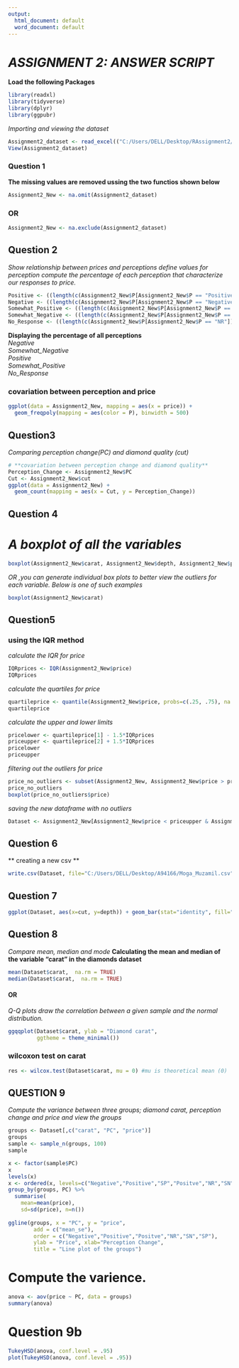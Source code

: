 ---
output:
  html_document: default
  word_document: default
---
# *ASSIGNMENT 2: ANSWER SCRIPT*
**Load the following Packages**
```{r}
library(readxl)
library(tidyverse)
library(dplyr)
library(ggpubr)
```
*Importing  and viewing the dataset*
```{r}
Assignment2_dataset <- read_excel(("C:/Users/DELL/Desktop/RAssignment2/Assignment2_dataset.xlsx"))
View(Assignment2_dataset)
```

### **Question 1**
**The missing values are removed ussing the two functios shown below**
```{r}
Assignment2_New <- na.omit(Assignment2_dataset)
```
### OR
```{r}
Assignment2_New <- na.exclude(Assignment2_dataset) 
```


## **Question 2**
*Show relationship between prices and perceptions*
*define values for perception*
*compute the percentage of each perception that characterize our responses to price.*

```{r}
Positive <- ((length(c(Assignment2_New$P[Assignment2_New$P == "Positive"])))/(length(c(Assignment2_New$P))))*100
Negative <- ((length(c(Assignment2_New$P[Assignment2_New$P == "Negative"])))/(length(c(Assignment2_New$P))))*100
Somewhat_Positive <- ((length(c(Assignment2_New$P[Assignment2_New$P == "SP"])))/(length(c(Assignment2_New$P))))*100
Somewhat_Negative <- ((length(c(Assignment2_New$P[Assignment2_New$P == "SN"])))/(length(c(Assignment2_New$P))))*100
No_Response <- ((length(c(Assignment2_New$P[Assignment2_New$P == "NR"])))/(length(c(Assignment2_New$P))))*100
```

**Displaying the percentage of all perceptions**   
*Negative*   
*Somewhat_Negative*   
*Positive*   
*Somewhat_Positive*   
*No_Response*   

### covariation between perception and price
```{r}
ggplot(data = Assignment2_New, mapping = aes(x = price)) +
  geom_freqpoly(mapping = aes(color = P), binwidth = 500)
```

## **Question3**
*Comparing perception change(PC) and diamond quality (cut)*


```{r}
# **covariation between perception change and diamond quality**
Perception_Change <- Assignment2_New$PC
Cut <- Assignment2_New$cut
ggplot(data = Assignment2_New) +
  geom_count(mapping = aes(x = Cut, y = Perception_Change))
```


## **Question 4**
# *A boxplot of all the variables*
```{r}
boxplot(Assignment2_New$carat, Assignment2_New$depth, Assignment2_New$price, Assignment2_New$x, Assignment2_New$y, names=c("carat", "depth","price", "x", "y"), horizontal=TRUE, col="blue", main="Distribution of variables", xlab="Values", ylab="Variables")
```

*OR ,you can generate individual box plots to better view the outliers for each variable.*
*Below is one of such examples*
```{r,eval=FALSE}
boxplot(Assignment2_New$carat)
```

## **Question5**
### **using the IQR method**
*calculate the IQR for price*
```{r,include=FALSE}
IQRprices <- IQR(Assignment2_New$price)
IQRprices
```

*calculate the quartiles for price*
```{r}
quartileprice <- quantile(Assignment2_New$price, probs=c(.25, .75), na.rm = FALSE)
quartileprice
```

*calculate the upper and lower limits*
```{r}
pricelower <- quartileprice[1] - 1.5*IQRprices
priceupper <- quartileprice[2] + 1.5*IQRprices
pricelower
priceupper
```

*filtering out the outliers for price*
```{r}
price_no_outliers <- subset(Assignment2_New, Assignment2_New$price > priceupper | Assignment2_New$price < pricelower)
price_no_outliers
boxplot(price_no_outliers$price)
```

*saving the new dataframe with no outliers*
```{r}
Dataset <- Assignment2_New[Assignment2_New$price < priceupper & Assignment2_New$price > pricelower,]
```


## **Question 6**
** creating a new csv **

```{r}
write.csv(Dataset, file="C:/Users/DELL/Desktop/A94166/Moga_Muzamil.csv")

```

## **Question 7**
```{r, eval=FALSE}
ggplot(Dataset, aes(x=cut, y=depth)) + geom_bar(stat="identity", fill="red") + labs(title="Relationship between the cut and the depth", x="Cut", y="depth")
```

## **Question 8**
*Compare mean, median and mode*
**Calculating the mean and median of the variable "carat" in the diamonds dataset**
```{r, eval=FALSE}
mean(Dataset$carat,  na.rm = TRUE)
median(Dataset$carat,  na.rm = TRUE)
```

#### OR 

*Q-Q plots draw the correlation between a given sample and the normal distribution.*
```{r,eval=FALSE}
ggqqplot(Dataset$carat, ylab = "Diamond carat",
         ggtheme = theme_minimal())
```


### wilcoxon test on carat
```{r,eval=FALSE}
res <- wilcox.test(Dataset$carat, mu = 0) #mu is theoretical mean (0)
```

## **QUESTION 9**
*Compute the variance between three groups; diamond carat, perception change and price and view the groups*


```{r,echo=FALSE}
groups <- Dataset[,c("carat", "PC", "price")] 
groups
sample <- sample_n(groups, 100)
sample

x <- factor(sample$PC)
x
levels(x)
x <- ordered(x, levels=c("Negative","Positive","SP","Positve","NR","SN"))# the order of the levels
group_by(groups, PC) %>% 
  summarise(
    mean=mean(price), 
    sd=sd(price), n=n())
    
ggline(groups, x = "PC", y = "price", 
        add = c("mean_se"),
        order = c("Negative","Positive","Positve","NR","SN","SP"),
        ylab = "Price", xlab="Perception Change", 
        title = "Line plot of the groups")

```

# Compute the varience.
```{r, echo=FALSE}
anova <- aov(price ~ PC, data = groups)
summary(anova)
```

# **Question 9b**
```{r}
TukeyHSD(anova, conf.level = .95)
plot(TukeyHSD(anova, conf.level = .95))
```
